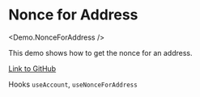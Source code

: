 
# Nonce for Address

<Demo.NonceForAddress />

This demo shows how to get the nonce for an address.

[Link to GitHub](https://github.com/apibara/starknet-react/blob/main/docs/components/demo/nonce-for-address.tsx)

Hooks
`useAccount`, `useNonceForAddress`
